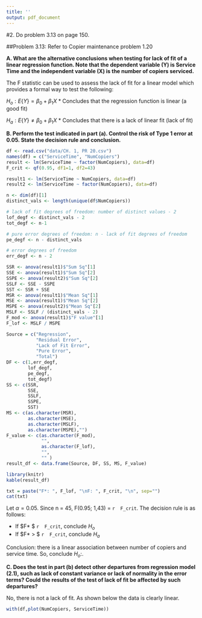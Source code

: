 ```yaml
---
title: ''
output: pdf_document
---
```


#2. Do problem 3.13 on page 150.

##Problem 3.13: Refer to Copier maintenance problem 1.20

__A.  What are the alternative conclusions when testing for lack of fit of a linear regression function. Note that the dependent variable (Y) is Service Time and the independent variable (X) is the number of copiers serviced.__


The F statistic can be used to assess the lack of fit for a linear model which provides a formal way to test the following:

$H_o: E\left \{ Y \right \} = \beta_0 + \beta_1 X$ 
* Concludes that the regression function is linear (a good fit)

$H_a: E\left \{ Y \right \} \neq \beta_0 + \beta_1 X$
* Concludes that there is a lack of linear fit (lack of fit)


__B.  Perform the test indicated in part (a). Control the risk of Type 1 error at 0.05.  State the decision rule and conclusion.__

```r
df <- read.csv("data/CH. 1, PR 20.csv")
names(df) = c("ServiceTime", "NumCopiers")
result <- lm(ServiceTime ~ factor(NumCopiers), data=df)
F_crit <- qf(0.95, df1=1, df2=43)

result1 <- lm(ServiceTime ~ NumCopiers, data=df)
result2 <- lm(ServiceTime ~ factor(NumCopiers), data=df)

n <- dim(df)[1]
distinct_vals <- length(unique(df$NumCopiers))

# lack of fit degrees of freedom: number of distinct values - 2
lof_degf <- distinct_vals - 2 
tot_degf <- n-1

# pure error degrees of freedom: n - lack of fit degrees of freedom
pe_degf <- n - distinct_vals

# error degrees of freedom
err_degf <- n - 2 

SSR <- anova(result1)$"Sum Sq"[1]
SSE <- anova(result1)$"Sum Sq"[2]
SSPE <- anova(result2)$"Sum Sq"[2]
SSLF <- SSE - SSPE
SST <- SSR + SSE 
MSR <- anova(result1)$"Mean Sq"[1]
MSE <- anova(result1)$"Mean Sq"[2]
MSPE <- anova(result2)$"Mean Sq"[2]
MSLF <- SSLF / (distinct_vals - 2)
F_mod <- anova(result1)$"F value"[1]
F_lof <- MSLF / MSPE

Source = c("Regression", 
           "Residual Error", 
           "Lack of Fit Error",
           "Pure Error", 
           "Total")
DF <- c(1,err_degf, 
        lof_degf,
        pe_degf,
        tot_degf)
SS <- c(SSR,
        SSE,
        SSLF,
        SSPE,
        SST)
MS <- c(as.character(MSR),
        as.character(MSE),
        as.character(MSLF),
        as.character(MSPE),"")
F_value <- c(as.character(F_mod),
             "",
             as.character(F_lof),
             "",
             "" )
result_df <- data.frame(Source, DF, SS, MS, F_value)

library(knitr)
kable(result_df)

txt = paste("F*: ", F_lof, "\nF: ", F_crit, "\n", sep="")
cat(txt)
```

Let $\alpha = 0.05$. Since n = 45, F(0.95; 1,43) = `r  F_crit`.  The decision rule is as follows:

*  If $F* \leq $ `r  F_crit`, conclude $H_o$
*  If $F*  > $ `r  F_crit`, conclude $H_a$


Conclusion:  there is a linear association between number of copiers and service time.  So, conclude $H_o$:.


__C. Does the test in part (b) detect other departures from regression model (2.1), such as lack of constant variance or lack of normality in the error terms?  Could the results of the test of lack of fit be affected by such departures?__

No, there is not a lack of fit.  As shown below the data is clearly linear.  

```r
with(df,plot(NumCopiers, ServiceTime))
```
